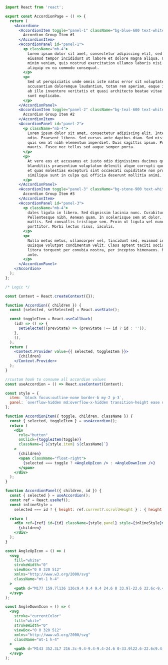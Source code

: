 ```jsx
import React from 'react';

export const AccordionPage = () => {
  return (
    <Accordion>
      <AccordionItem toggle="panel-1" className="bg-blue-600 text-white">
        Accordion Group Item #1
      </AccordionItem>
      <AccordionPanel id="panel-1">
        <p className="mb-4">
          Lorem ipsum dolor sit amet, consectetur adipiscing elit, sed do
          eiusmod tempor incididunt ut labore et dolore magna aliqua. Ut enim ad
          minim veniam, quis nostrud exercitation ullamco laboris nisi ut
          aliquip ex ea commodo consequat.
        </p>
        <p>
          Sed ut perspiciatis unde omnis iste natus error sit voluptatem
          accusantium doloremque laudantium, totam rem aperiam, eaque ipsa quae
          ab illo inventore veritatis et quasi architecto beatae vitae dicta
          sunt explicabo.
        </p>
      </AccordionPanel>
      <AccordionItem toggle="panel-2" className="bg-teal-600 text-white">
        Accordion Group Item #2
      </AccordionItem>
      <AccordionPanel id="panel-2">
        <p className="mb-4">
          Lorem ipsum dolor sit amet, consectetur adipiscing elit. Integer nec
          odio. Praesent libero. Sed cursus ante dapibus diam. Sed nisi. Nulla
          quis sem at nibh elementum imperdiet. Duis sagittis ipsum. Praesent
          mauris. Fusce nec tellus sed augue semper porta.
        </p>
        <p>
          At vero eos et accusamus et iusto odio dignissimos ducimus qui
          blanditiis praesentium voluptatum deleniti atque corrupti quos dolores
          et quas molestias excepturi sint occaecati cupiditate non provident,
          similique sunt in culpa qui officia deserunt mollitia animi.
        </p>
      </AccordionPanel>
      <AccordionItem toggle="panel-3" className="bg-stone-900 text-white">
        Accordion Group Item #3
      </AccordionItem>
      <AccordionPanel id="panel-3">
        <p className="mb-4">
          dales ligula in libero. Sed dignissim lacinia nunc. Curabitur tortor.
          Pellentesque nibh. Aenean quam. In scelerisque sem at dolor. Maecenas
          mattis. Sed convallis tristique sem. Proin ut ligula vel nunc egestas
          porttitor. Morbi lectus risus, iaculis.
        </p>
        <p>
          Nulla metus metus, ullamcorper vel, tincidunt sed, euismod in, nibh.
          Quisque volutpat condimentum velit. Class aptent taciti sociosqu ad
          litora torquent per conubia nostra, per inceptos himenaeos. Nam nec
          ante.
        </p>
      </AccordionPanel>
    </Accordion>
  );
};

/* Logic */

const Context = React.createContext({});

function Accordion({ children }) {
  const [selected, setSelected] = React.useState();

  const toggleItem = React.useCallback(
    (id) => () => {
      setSelected((prevState) => (prevState !== id ? id : ''));
    },
    [],
  );
  return (
    <Context.Provider value={{ selected, toggleItem }}>
      {children}
    </Context.Provider>
  );
}

//custom hook to consume all accordion values
const useAccordion = () => React.useContext(Context);

const style = {
  item: `block focus:outline-none border-b my-2 p-3`,
  panel: `overflow-hidden md:overflow-x-hidden transition-height ease duration-300 text-gray-600`,
};

function AccordionItem({ toggle, children, className }) {
  const { selected, toggleItem } = useAccordion();
  return (
    <div
      role="button"
      onClick={toggleItem(toggle)}
      className={`${style.item} ${className}`}
    >
      {children}
      <span className="float-right">
        {selected === toggle ? <AngleUpIcon /> : <AngleDownIcon />}
      </span>
    </div>
  );
}

function AccordionPanel({ children, id }) {
  const { selected } = useAccordion();
  const ref = React.useRef();
  const inlineStyle =
    selected === id ? { height: ref.current?.scrollHeight } : { height: 0 };

  return (
    <div ref={ref} id={id} className={style.panel} style={inlineStyle}>
      {children}
    </div>
  );
}

const AngleUpIcon = () => (
  <svg
    fill="white"
    strokeWidth="0"
    viewBox="0 0 320 512"
    xmlns="http://www.w3.org/2000/svg"
    className="mt-1 h-4"
  >
    <path d="M177 159.7l136 136c9.4 9.4 9.4 24.6 0 33.9l-22.6 22.6c-9.4 9.4-24.6 9.4-33.9 0L160 255.9l-96.4 96.4c-9.4 9.4-24.6 9.4-33.9 0L7 329.7c-9.4-9.4-9.4-24.6 0-33.9l136-136c9.4-9.5 24.6-9.5 34-.1z" />
  </svg>
);

const AngleDownIcon = () => (
  <svg
    stroke="currentColor"
    fill="white"
    strokeWidth="0"
    viewBox="0 0 320 512"
    xmlns="http://www.w3.org/2000/svg"
    className="mt-1 h-4"
  >
    <path d="M143 352.3L7 216.3c-9.4-9.4-9.4-24.6 0-33.9l22.6-22.6c9.4-9.4 24.6-9.4 33.9 0l96.4 96.4 96.4-96.4c9.4-9.4 24.6-9.4 33.9 0l22.6 22.6c9.4 9.4 9.4 24.6 0 33.9l-136 136c-9.2 9.4-24.4 9.4-33.8 0z" />
  </svg>
);
```

